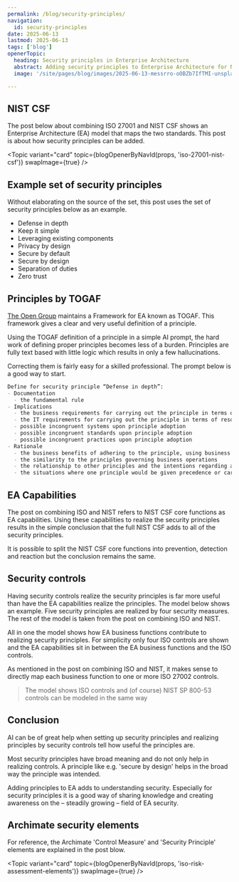 ```yaml
---
permalink: /blog/security-principles/
navigation:
  id: security-principles
date: 2025-06-13
lastmod: 2025-06-13
tags: ['blog']
openerTopic:
  heading: Security principles in Enterprise Architecture
  abstract: Adding security principles to Enterprise Architecture for NIST CSF and ISO 27001
  image: '/site/pages/blog/images/2025-06-13-messrro-oOBZb7IfTMI-unsplash.jpg'

---
```



## NIST CSF

The post below about combining ISO 27001 and NIST CSF shows an Enterprise
Architecture (EA) model that maps the two standards. This post is about how
security principles can be added.

<Topic variant="card" topic={blogOpenerByNavId(props, 'iso-27001-nist-csf')} swapImage={true} />

## Example set of security principles

Without elaborating on the source of the set, this post uses the set of security
principles below as an example.

- Defense in depth
- Keep it simple
- Leveraging existing components
- Privacy by design
- Secure by default
- Secure by design
- Separation of duties
- Zero trust

## Principles by TOGAF

[The Open Group](https://www.opengroup.org) maintains a Framework for EA known
as TOGAF. This framework gives a clear and very useful definition of a
principle.

Using the TOGAF definition of a principle in a simple AI prompt, the hard work
of defining proper principles becomes less of a burden. Principles are fully
text based with little logic which results in only a few hallucinations.

Correcting them is fairly easy for a skilled professional. The prompt below is a
good way to start.

```md
Define for security principle “Defense in depth”:
- Documentation
  - the fundamental rule
- Implications
  - the business requirements for carrying out the principle in terms of resources, costs, and tasks
  - the IT requirements for carrying out the principle in terms of resources, costs, and tasks
  - possible incongruent systems upon principle adoption
  - possible incongruent standards upon principle adoption
  - possible incongruent practices upon principle adoption
- Rationale
  - the business benefits of adhering to the principle, using business terminology
  - the similarity to the principles governing business operations
  - the relationship to other principles and the intentions regarding a balanced interpretation
  - the situations where one principle would be given precedence or carry more weight than another
```

## EA Capabilities

The post on combining ISO and NIST refers to NIST CSF core functions as EA
capabilities. Using these capabilities to realize the security principles
results in the simple conclusion that the full NIST CSF adds to all of the
security principles.

It is possible to split the NIST CSF core functions into prevention, detection
and reaction but the conclusion remains the same.

<Diagram src="/site/pages/blog/images-security-framework/capability-principle.svg" width="50rem" />

## Security controls

Having security controls realize the security principles is far more useful than
have the EA capabilities realize the principles. The model below shows an
example. Five security principles are realized by four security measures. The
rest of the model is taken from the post on combining ISO and NIST.

All in one the model shows how EA business functions contribute to realizing
security principles. For simplicity only four ISO controls are shown and the EA
capabilities sit in between the EA business functions and the ISO controls.

As mentioned in the post on combining ISO and NIST, it makes sense to directly
map each business function to one or more ISO 27002 controls.

> The model shows ISO controls and (of course) NIST SP 800-53 controls can be
modeled in the same way

<Diagram src="/site/pages/blog/images-security-framework/function-capability-controlmeasure-principle.svg" width="70rem" />

## Conclusion

AI can be of great help when setting up security principles and realizing
principles by security controls tell how useful the principles are.

Most security principles have broad meaning and do not only help in realizing
controls. A principle like e.g. 'secure by design' helps in the broad way the
principle was intended.

Adding principles to EA adds to understanding security. Especially for security
principles it is a good way of sharing knowledge and creating awareness on the
– steadily growing – field of EA security.

## Archimate security elements

For reference, the Archimate 'Control Measure' and 'Security Principle' elements
are explained in the post blow.

<Topic variant="card" topic={blogOpenerByNavId(props, 'iso-risk-assessment-elements')} swapImage={true} />
